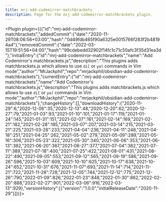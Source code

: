 ---
title: mrj-add-codemirror-matchbrackets
description: Page for the mrj-add-codemirror-matchbrackets plugin.
---


<Plugin plugin={({"id":"mrj-add-codemirror-matchbrackets","addedCommit":{"date":"2020-11-29T08:06:56+03:00","hash":"0d49fdb465f90a6325e0015766f283f2b48194a4"},"removedCommit":{"date":"2022-03-15T19:51:56+04:00","hash":"99cdebedd32902f14fc1c71c50afc3f35d31ea3d"},"initialEntry":{"id":"mrj-add-codemirror-matchbrackets","name":"Add Codemirror's matchbrackets.js","description":"This plugins adds matchbrackets.js which allows to use `di[` or `ya(` commands in Vim mode","author":"MrJackphil","repo":"mrjackphil/obsidian-add-codemirror-matchbrackets"},"currentEntry":{"id":"mrj-add-codemirror-matchbrackets","name":"Add Codemirror's matchbrackets.js","description":"This plugins adds matchbrackets.js which allows to use `di[` or `ya(` commands in Vim mode","author":"MrJackphil","repo":"mrjackphil/obsidian-add-codemirror-matchbrackets"},"changeHistory":[],"downloadHistory":{"2020-11-29":6,"2020-12-06":35,"2020-12-13":48,"2020-12-20":62,"2020-12-27":79,"2021-01-03":93,"2021-01-10":101,"2021-01-17":119,"2021-01-24":145,"2021-01-31":151,"2021-02-07":161,"2021-02-14":169,"2021-02-21":182,"2021-02-28":185,"2021-03-07":207,"2021-03-14":215,"2021-03-21":225,"2021-03-28":233,"2021-04-04":236,"2021-04-11":248,"2021-04-18":251,"2021-04-25":262,"2021-05-02":279,"2021-05-09":289,"2021-05-16":306,"2021-05-23":322,"2021-05-30":340,"2021-06-06":353,"2021-06-13":362,"2021-06-20":367,"2021-06-27":377,"2021-07-04":382,"2021-07-11":389,"2021-07-18":400,"2021-07-25":422,"2021-08-01":431,"2021-08-22":490,"2021-09-05":553,"2021-09-12":565,"2021-09-19":586,"2021-09-26":596,"2021-10-03":609,"2021-10-10":625,"2021-10-17":638,"2021-10-24":652,"2021-10-31":676,"2021-11-07":693,"2021-11-14":714,"2021-11-21":722,"2021-11-28":728,"2021-12-05":744,"2021-12-12":775,"2021-12-26":790,"2022-01-09":826,"2022-01-23":848,"2022-01-30":862,"2022-02-20":888,"2022-02-27":901,"2022-03-06":916,"2022-03-13":929},"versionHistory":[{"version":"1.0.0","initialReleaseDate":"2020-11-29"}]})}></Plugin>